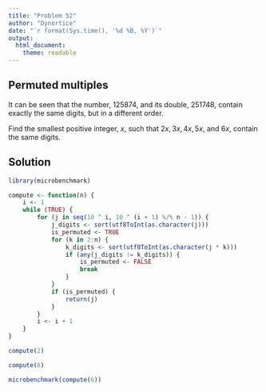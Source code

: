 ```yaml
---
title: "Problem 52"
author: "Dynortice"
date: "`r format(Sys.time(), '%d %B, %Y')`"
output:
  html_document:
    theme: readable
---
```

## Permuted multiples

It can be seen that the number, $125874$, and its double, $251748$, contain exactly the same digits, but in a different order.

Find the smallest positive integer, $x$, such that $2x, 3x, 4x, 5x$, and $6x$, contain the same digits.

## Solution
```r
library(microbenchmark)
```
```r
compute <- function(n) {
    i <- 1
    while (TRUE) {
        for (j in seq(10 ^ i, 10 ^ (i + 1) %/% n - 1)) {
            j_digits <- sort(utf8ToInt(as.character(j)))
            is_permuted <- TRUE
            for (k in 2:n) {
                k_digits <- sort(utf8ToInt(as.character(j * k)))
                if (any(j_digits != k_digits)) {
                    is_permuted <- FALSE
                    break
                }
            }
            if (is_permuted) {
                return(j)
            }
        }
        i <- i + 1
    }
}
```
```r
compute(2)
```
```r
compute(6)
```
```r
microbenchmark(compute(6))
```
